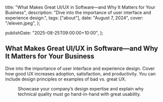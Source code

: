   title: "What Makes Great UI/UX in Software—and Why It Matters for Your Business",
  description: "Dive into the importance of user interface and experience design.",
  tags: ["about"],
  date: "August 7, 2024",
  cover: "/eleven.jpeg",
};

  publishDate: "2025-08-25T09:00:00+10:00",
};

## What Makes Great UI/UX in Software—and Why It Matters for Your Business

Dive into the importance of user interface and experience design. Cover how good UX increases adoption, satisfaction, and productivity. You can include design principles or examples of bad vs. great UX.

<Figure
  src="/twelve.jpeg"
  alt="MotherFuckers Been Doing Good till Tommorrow"
  width={500}
  height={500}
/>

Showcase your company’s design expertise and explain why technical quality must go hand-in-hand with great usability.
